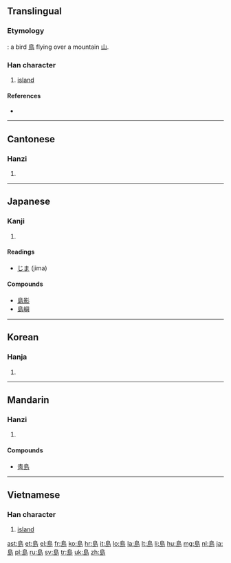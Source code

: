 {{also|岛|嶋|嶌|嶹}}
==Translingual==

===Etymology===
{{Han compound|鳥|山|ls=ic}}: a bird [[鳥]] flying over a mountain [[山]].

===Han character===
{{Han char|rn=46|rad=山|as=07|sn=10|four=2772<sub>7</sub>|canj=竹日卜山 (HAYU)}}

# [[island]]

====References====
* {{Han ref|kx=0312.040|dkj=08108|dj=0612.110|hdz=10775.140|uh=5CF6|ud=23798|bh=AE71|bd=44657}}

----

==Cantonese==

===Hanzi===
{{yue-hanzi|jyut=dou2|y=dou2|sim=岛}}

# {{defn|lang=yue|sort=山07}}

----

==Japanese==

===Kanji===
{{ja-kanji|grade=3|rs=山07}}

# {{defn|lang=ja|sort=山07}}

====Readings====
* {{ja-readings|on=[[とう]] (tō)|kun=[[しま]] (shima)}} [[じま]] (jima)

====Compounds====
* [[島影]]
* [[島嶼]]

----

==Korean==

===Hanja===
{{ko-hanja|hangeul=도|eumhun=섬|rv=do|mr=to}}

# {{defn|lang=ko|sort=山07}}

----

==Mandarin==

===Hanzi===
{{cmn-hanzi|sim=岛|pin=[[dǎo]] ([[dao3]])|wg=tao<sup>3</sup>}}

# {{defn|lang=cmn|sort=山07}}

====Compounds====
* [[靑島]]

----

==Vietnamese==

===Han character===
{{vi-hantu|[[đảo]], [[láo]]|rs=山07}}

# [[island]]

[[ast:島]]
[[et:島]]
[[el:島]]
[[fr:島]]
[[ko:島]]
[[hr:島]]
[[it:島]]
[[lo:島]]
[[la:島]]
[[lt:島]]
[[li:島]]
[[hu:島]]
[[mg:島]]
[[nl:島]]
[[ja:島]]
[[pl:島]]
[[ru:島]]
[[sv:島]]
[[tr:島]]
[[uk:島]]
[[zh:島]]